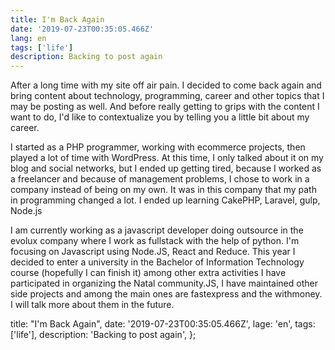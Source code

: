 ```yaml
---
title: I'm Back Again
date: '2019-07-23T00:35:05.466Z'
lang: en
tags: ['life']
description: Backing to post again
---
```


After a long time with my site off air pain. I decided to come back again and bring content about technology, programming, career and other topics that I may be posting as well. And before really getting to grips with the content I want to do, I'd like to contextualize you by telling you a little bit about my career.

I started as a PHP programmer, working with ecommerce projects, then played a lot of time with WordPress. At this time, I only talked about it on my blog and social networks, but I ended up getting tired, because I worked as a freelancer and because of management problems, I chose to work in a company instead of being on my own. It was in this company that my path in programming changed a lot. I ended up learning CakePHP, Laravel, gulp, Node.js

I am currently working as a javascript developer doing outsource in the evolux company where I work as fullstack with the help of python. I'm focusing on Javascript using Node.JS, React and Reduce. This year I decided to enter a university in the Bachelor of Information Technology course (hopefully I can finish it) among other extra activities I have participated in organizing the Natal community.JS, I have maintained other side projects and among the main ones are fastexpress and the withmoney. I will talk more about them in the future.

  title: "I'm Back Again",
  date: '2019-07-23T00:35:05.466Z',
  lage: 'en',
  tags: ['life'],
  description: 'Backing to post again',
};


